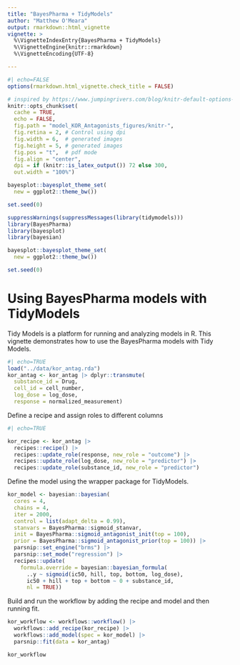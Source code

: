 ```yaml
---
title: "BayesPharma + TidyModels"
author: "Matthew O'Meara"
output: rmarkdown::html_vignette
vignette: >
  %\VignetteIndexEntry{BayesPharma + TidyModels}
  %\VignetteEngine{knitr::rmarkdown}
  %\VignetteEncoding{UTF-8}

---
```


```r
#| echo=FALSE
options(rmarkdown.html_vignette.check_title = FALSE)

# inspired by https://www.jumpingrivers.com/blog/knitr-default-options-settings-hooks/
knitr::opts_chunk$set(
  cache = TRUE,
  echo = FALSE,
  fig.path = "model_KOR_Antagonists_figures/knitr-",
  fig.retina = 2, # Control using dpi
  fig.width = 6,  # generated images
  fig.height = 5, # generated images
  fig.pos = "t",  # pdf mode
  fig.align = "center",
  dpi = if (knitr::is_latex_output()) 72 else 300, 
  out.width = "100%")

bayesplot::bayesplot_theme_set(
  new = ggplot2::theme_bw())

set.seed(0)
```


```r
suppressWarnings(suppressMessages(library(tidymodels)))
library(BayesPharma)
library(bayesplot)
library(bayesian)

bayesplot::bayesplot_theme_set(
  new = ggplot2::theme_bw())

set.seed(0)
```
# Using BayesPharma models with TidyModels

Tidy Models is a platform for running and analyzing models in R. This vignette
demonstrates how to use the BayesPharma models with Tidy Models.

```r
#| echo=TRUE
load("../data/kor_antag.rda")
kor_antag <- kor_antag |> dplyr::transmute(
  substance_id = Drug,
  cell_id = cell_number,
  log_dose = log_dose,
  response = normalized_measurement)
```

Define a recipe and assign roles to different columns
```r
#| echo=TRUE

kor_recipe <- kor_antag |>
  recipes::recipe() |>
  recipes::update_role(response, new_role = "outcome") |>
  recipes::update_role(log_dose, new_role = "predictor") |>
  recipes::update_role(substance_id, new_role = "predictor")
```

Define the model using the \code{bayesian} wrapper package for TidyModels.
```r
kor_model <- bayesian::bayesian(
  cores = 4,
  chains = 4,
  iter = 2000,
  control = list(adapt_delta = 0.99),
  stanvars = BayesPharma::sigmoid_stanvar,
  init = BayesPharma::sigmoid_antagonist_init(top = 100),
  prior = BayesPharma::sigmoid_antagonist_prior(top = 100)) |>
  parsnip::set_engine("brms") |>
  parsnip::set_mode("regression") |>
  recipes::update(
    formula.override = bayesian::bayesian_formula(
      ..y ~ sigmoid(ic50, hill, top, bottom, log_dose),
      ic50 + hill + top + bottom ~ 0 + substance_id,
      nl = TRUE))
```

Build and run the workflow by adding the recipe and model and then running fit.
```r
kor_workflow <- workflows::workflow() |>
  workflows::add_recipe(kor_recipe) |>
  workflows::add_model(spec = kor_model) |>
  parsnip::fit(data = kor_antag)

kor_workflow
```
